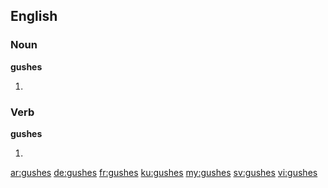 ==English==

===Noun===
'''gushes'''

# {{plural of|gush}}

===Verb===
'''gushes'''

# {{third-person singular of|gush}}

[[ar:gushes]]
[[de:gushes]]
[[fr:gushes]]
[[ku:gushes]]
[[my:gushes]]
[[sv:gushes]]
[[vi:gushes]]